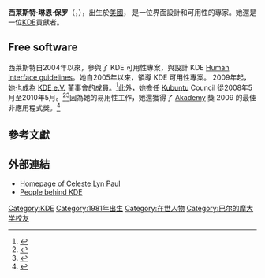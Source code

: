 {{Infobox Person
|name          = 西莱斯特·琳恩·保罗
|image         = 
|image_size    =
|alt           =
|caption       = 
|birth_name    =
|birth_date    = {{birth date and age|1981|08|13}}
|birth_place   = 
|death_date    =
|death_place   =
|body_discovered =
|death_cause   =
|resting_place =
|resting_place_coordinates = <!-- {{coord|LAT|LONG|display=inline,title}} -->
|residence     = 美國，[[羅克維爾_(馬里蘭州)|羅克維爾]]
|nationality   = 美國
|ethnicity     =
|citizenship   =
|other_names   =
|known_for     = [[KDE|KDE]] 貢獻者與 [[KDE_e.V.|KDE e.V.]] 董事會成員
|education     =
|alma_mater    =
|employer      = User-Centered Design, Inc.
|occupation    = senior interaction architect
|years_active  =
|home_town     =
|salary        =
|networth      =
|height        =
|weight        =
|title         =
|term          =
|predecessor   =
|successor     =
|party         =
|opponents     =
|boards        =
|religion      =
|spouse        =
|partner       =
|children      =
|parents       =
|relations     =
|callsign      =
|awards        =
|signature     =
|website       = [http://celestelynpaul.com/ Celeste Lyn Paul]
|footnotes     =
|box_width     =
}}

'''西莱斯特·琳恩·保罗'''（{{lang-en|'''Celeste Lyn Paul'''}}，{{bd|1981年|8月13日}}），出生於[[美國|美國]]， 是一位界面設計和可用性的專家。她還是一位[[KDE|KDE]]貢獻者。

== Free software ==
西莱斯特自2004年以來，參與了 KDE 可用性專案，與設計 KDE [[Human_interface_guidelines|Human interface guidelines]]。她自2005年以來，領導 KDE 可用性專案。 2009年起，她也成為 [[KDE_e.V.|KDE e.V.]] 董事會的成員。<ref>{{cite news
| title = KDE e.V. Elects New Board of Directors
| url = http://dot.kde.org/2009/07/07/kde-ev-elects-new-board-directors
| author = Sebastian Kügler
| agency = KDE.NEWS
| publisher = KDE
| date = 2009-07-07
| accessdate = 2011-05-14
| archive-date = 2018-09-15
| archive-url = https://web.archive.org/web/20180915042318/https://dot.kde.org/2009/07/07/kde-ev-elects-new-board-directors
| dead-url = yes
}}</ref>此外，她擔任 [[Kubuntu|Kubuntu]] Council 從2008年5月至2010年5月。<ref>{{Cite web |url=http://conference2009.kde.org/conference/presentation/73.php |title=存档副本 |accessdate=2011-07-09 |archive-date=2011-08-13 |archive-url=https://web.archive.org/web/20110813223612/http://conference2009.kde.org/conference/presentation/73.php |dead-url=no }}</ref><ref>{{Cite web |url=https://blueprints.launchpad.net/ubuntu/+spec/community-lucid-kubuntu-council-changes |title=存档副本 |access-date=2011-07-09 |archive-date=2020-10-24 |archive-url=https://web.archive.org/web/20201024195337/https://blueprints.launchpad.net/ubuntu/+spec/community-lucid-kubuntu-council-changes |dead-url=no }}</ref>因為她的易用性工作，她還獲得了 [[Akademy|Akademy]] 獎 2009 的最佳非應用程式獎。<ref>{{cite news
| title = Akademy Awards 2009
| url = http://dot.kde.org/2009/07/06/akademy-awards-2009
| author = Jonathan Riddell
| agency = KDE.NEWS
| publisher = KDE
| date = 2009-07-06
| accessdate = 2011-04-25
| archive-date = 2011-05-27
| archive-url = https://web.archive.org/web/20110527100847/http://dot.kde.org/2009/07/06/akademy-awards-2009
| dead-url = no
}}</ref>

==參考文獻==
{{reflist|3}}

==外部連結==
*[http://celestelynpaul.com/ Homepage of Celeste Lyn Paul]{{Wayback|url=http://celestelynpaul.com/ |date=20110518162736 }}
*[http://www.behindkde.org/node/655 People behind KDE] {{Wayback|url=http://www.behindkde.org/node/655 |date=20181211053152 }}

{{KDE}}

{{DEFAULTSORT:Paul, Celeste Lyn}}
[[Category:KDE|Category:KDE]]
[[Category:1981年出生|Category:1981年出生]]
[[Category:在世人物|Category:在世人物]]
[[Category:巴尔的摩大学校友|Category:巴尔的摩大学校友]]